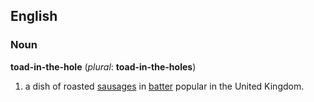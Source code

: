 ==English==
===Noun===
'''toad-in-the-hole''' (''plural'': '''toad-in-the-holes''')

#a dish of roasted [[sausages]] in [[batter]] popular in the United Kingdom.